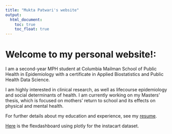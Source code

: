```yaml
---
title: "Mukta Patwari's website"
output: 
  html_document:
    toc: true
    toc_float: true
---
```


# Welcome to my personal website!:
I am a second-year MPH student at Columbia Mailman School of Public Health in Epidemiology with a certificate in Applied Biostatistics and Public Health Data Science.

I am highly interested in clinical research, as well as lifecourse epidemiology and social determinants of health. I am currently working on my Masters' thesis, which is focused on mothers' return to school and its effects on physical and mental health.

For further details about my education and experience, see my [resume](resume.html).

[Here](dashboard.html) is the flexdashboard using plotly for the instacart dataset.